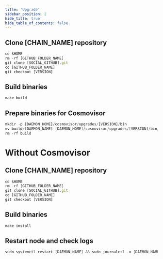 ```yaml
---
title: 'Upgrade'
sidebar_position: 2
hide_title: true
hide_table_of_contents: false
---
```



<PageTitle
  iconUrl="img/[CHAIN_ICON]"
  title="Upgrade"
  chainId="[CHAIN_ID]"
  version="[VERSION]"
/>

## Clone [CHAIN_NAME] repository

```js
cd $HOME
rm -rf [GITHUB_FOLDER_NAME]
git clone [SOCIAL_GITHUB].git
cd [GITHUB_FOLDER_NAME]
git checkout [VERSION]
```

## Build binaries

```js
make build
```

## Prepare binaries for Cosmovisor

```js
mkdir -p [DAEMON_HOME]/cosmovisor/upgrades/[VERSION]/bin
mv build/[DAEMON_NAME] [DAEMON_HOME]/cosmovisor/upgrades/[VERSION]/bin/
rm -rf build
```

# Without Cosmovisor

## Clone [CHAIN_NAME] repository

```js
cd $HOME
rm -rf [GITHUB_FOLDER_NAME]
git clone [SOCIAL_GITHUB].git
cd [GITHUB_FOLDER_NAME]
git checkout [VERSION]
```

## Build binaries

```js
make install
```

## Restart node and check logs

```js
sudo systemctl restart [DAEMON_NAME] && sudo journalctl -u [DAEMON_NAME] -f --no-hostname -o cat
```

